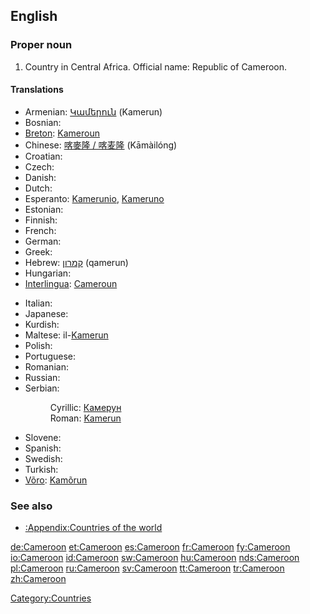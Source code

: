 ==English==
{{wikipedia}}

===Proper noun===
{{en-proper noun}}

# Country in Central Africa. Official name: Republic of Cameroon.

====Translations====
{{trans-top|country in Central Africa}}
* Armenian: [[Կամերուն]] (Kamerun)
* Bosnian: {{t-|bs|Kamerun|m}}
* [[Breton]]: [[Kameroun]]
* Chinese: [[喀麥隆 / 喀麦隆]] (Kāmàilóng)
* Croatian: {{t-|hr|Kamerun|m}}
* Czech: {{t-|cs|Kamerun|m}}
* Danish: {{t+|da|Cameroun}}
* Dutch: {{t+|nl|Kameroen}}
* Esperanto: [[Kamerunio]], [[Kameruno]]
* Estonian: {{t+|et|Kamerun}}
* Finnish: {{t+|fi|Kamerun}}
* French: {{t+|fr|Cameroun|m}}
* German: {{t+|de|Kamerun}}
* Greek: {{t+|el|Καμερούν|n|tr=Kameroún|sc=Grek}}
* Hebrew: [[קמרון]] (qamerun)
* Hungarian: {{t+|hu|Kamerun}}
* [[Interlingua]]: [[Cameroun]]
{{trans-mid}}
* Italian: {{t-|it|Camerun}}
* Japanese: {{t+|ja|カメルーン|tr=Kamerūn|sc=Jpan}}
* Kurdish: {{ku-Arab|[[کامیرۆن]]}}
* Maltese: il-[[Kamerun]]
* Polish: {{t+|pl|Kamerun}}
* Portuguese: {{t+|pt|Camarões}}
* Romanian: {{t-|ro|Camerun|n}}
* Russian: {{t+|ru|Камерун|sc=Cyrl}}
* Serbian:
*: Cyrillic: [[Камерун]] {{m}}
*: Roman: [[Kamerun]] {{m}}
* Slovene: {{t+|sl|Kamerun|m}}
* Spanish: {{t+|es|Camerún}}
* Swedish: {{t+|sv|Kamerun}}
* Turkish: {{t+|tr|Kamerun}}
* [[Võro]]: [[Kamõrun]]
{{trans-bottom}}

===See also===
*[[:Appendix:Countries of the world]]

[[Category:Countries]]

[[de:Cameroon]]
[[et:Cameroon]]
[[es:Cameroon]]
[[fr:Cameroon]]
[[fy:Cameroon]]
[[io:Cameroon]]
[[id:Cameroon]]
[[sw:Cameroon]]
[[hu:Cameroon]]
[[nds:Cameroon]]
[[pl:Cameroon]]
[[ru:Cameroon]]
[[sv:Cameroon]]
[[tt:Cameroon]]
[[tr:Cameroon]]
[[zh:Cameroon]]